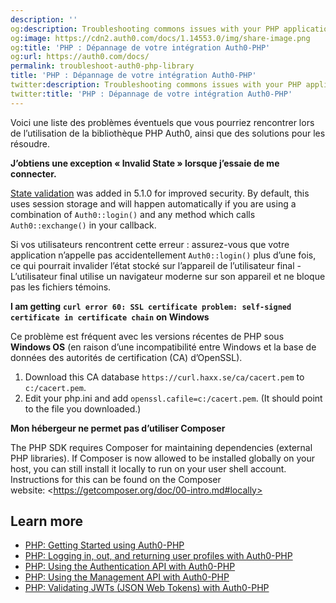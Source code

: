 ```yaml
---
description: ''
og:description: Troubleshooting commons issues with your PHP applications.
og:image: https://cdn2.auth0.com/docs/1.14553.0/img/share-image.png
og:title: 'PHP : Dépannage de votre intégration Auth0-PHP'
og:url: https://auth0.com/docs/
permalink: troubleshoot-auth0-php-library
title: 'PHP : Dépannage de votre intégration Auth0-PHP'
twitter:description: Troubleshooting commons issues with your PHP applications.
twitter:title: 'PHP : Dépannage de votre intégration Auth0-PHP'
---
```


Voici une liste des problèmes éventuels que vous pourriez rencontrer lors de l’utilisation de la bibliothèque PHP Auth0, ainsi que des solutions pour les résoudre.

**J’obtiens une exception « Invalid State » lorsque j’essaie de me connecter.**

[State validation](/docs/secure/attack-protection/state-parameters) was added in 5.1.0 for improved security. By default, this uses session storage and will happen automatically if you are using a combination of `Auth0::login()` and any method which calls `Auth0::exchange()` in your callback.

Si vos utilisateurs rencontrent cette erreur : assurez-vous que votre application n’appelle pas accidentellement `Auth0::login()` plus d’une fois, ce qui pourrait invalider l’état stocké sur l’appareil de l’utilisateur final - L’utilisateur final utilise un navigateur moderne sur son appareil et ne bloque pas les fichiers témoins.

**I am getting** **`curl error 60: SSL certificate problem: self-signed certificate in certificate chain`** **on Windows**

Ce problème est fréquent avec les versions récentes de PHP sous **Windows OS** (en raison d’une incompatibilité entre Windows et la base de données des autorités de certification (CA) d’OpenSSL).

1. Download this CA database `https://curl.haxx.se/ca/cacert.pem` to `c:/cacert.pem`.
2. Edit your php.ini and add `openssl.cafile=c:/cacert.pem`. (It should point to the file you downloaded.)

**Mon hébergeur ne permet pas d’utiliser Composer**

The PHP SDK requires Composer for maintaining dependencies (external PHP libraries). If Composer is now allowed to be installed globally on your host, you can still install it locally to run on your user shell account. Instructions for this can be found on the Composer website: \<https://getcomposer.org/doc/00-intro.md#locally>

## Learn more

* [PHP: Getting Started using Auth0-PHP](/docs/libraries/auth0-php)
* [PHP: Logging in, out, and returning user profiles with Auth0-PHP](/docs/libraries/auth0-php/auth0-php-basic-use)
* [PHP: Using the Authentication API with Auth0-PHP](/docs/libraries/auth0-php/using-the-authentication-api-with-auth0-php)
* [PHP: Using the Management API with Auth0-PHP](/docs/libraries/auth0-php/using-the-management-api-with-auth0-php)
* [PHP: Validating JWTs (JSON Web Tokens) with Auth0-PHP](/docs/libraries/auth0-php/validating-jwts-with-auth0-php)